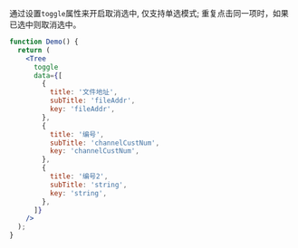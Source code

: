 通过设置`toggle`属性来开启取消选中, 仅支持单选模式;
重复点击同一项时，如果已选中则取消选中。

```jsx
function Demo() {
  return (
    <Tree
      toggle
      data={[
        {
          title: '文件地址',
          subTitle: 'fileAddr',
          key: 'fileAddr',
        },
        {
          title: '编号',
          subTitle: 'channelCustNum',
          key: 'channelCustNum',
        },
        {
          title: '编号2',
          subTitle: 'string',
          key: 'string',
        },
      ]}
    />
  );
}
```
